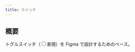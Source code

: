 ```yaml
---
title: スイッチ
---
```


## 概要

トグルスイッチ（<input type="checkbox">表現）を Figma で設計するためのベース。

<CardGrid columns={3} gap="medium">
  <Card
    title="基本的な作り方"
    description="トラックとサムを作成し、Auto Layout や制約を設定。"
    link="./基本的な作り方"
  />
  <Card
    title="状態の作り方"
    description="Off/On/Hover/Focus/Disabled を管理。"
    link="./状態の作り方"
  />
  <Card
    title="インタラクションの作り方"
    description="On/Off のトグルとアニメーションの表現。"
    link="./インタラクションの作り方"
  />
</CardGrid>
